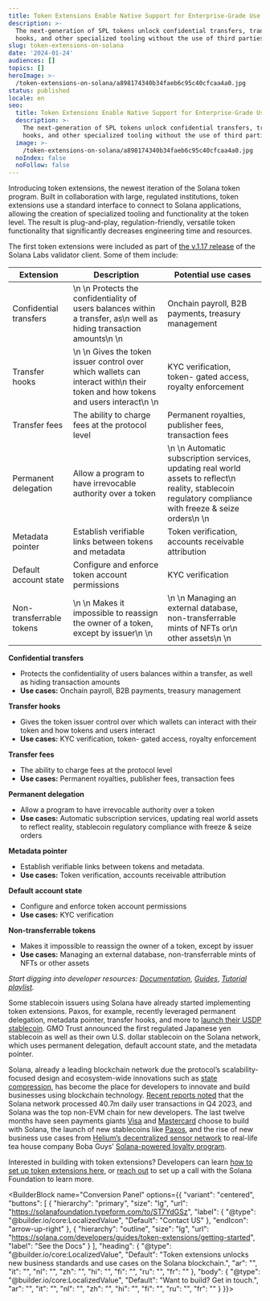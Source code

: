 ```yaml
---
title: Token Extensions Enable Native Support for Enterprise-Grade Use Cases
description: >-
  The next-generation of SPL tokens unlock confidential transfers, transfer
  hooks, and other specialized tooling without the use of third parties. 
slug: token-extensions-on-solana
date: '2024-01-24'
audiences: []
topics: []
heroImage: >-
  /token-extensions-on-solana/a898174340b34faeb6c95c40cfcaa4a0.jpg
status: published
locale: en
seo:
  title: Token Extensions Enable Native Support for Enterprise-Grade Use Cases
  description: >-
    The next-generation of SPL tokens unlock confidential transfers, transfer
    hooks, and other specialized tooling without the use of third parties. 
  image: >-
    /token-extensions-on-solana/a898174340b34faeb6c95c40cfcaa4a0.jpg
  noIndex: false
  noFollow: false
---
```


Introducing token extensions, the newest iteration of the Solana token program. Built in collaboration with large, regulated institutions, token extensions use a standard interface to connect to Solana applications, allowing the creation of specialized tooling and functionality at the token level. The result is plug-and-play, regulation-friendly, versatile token functionality that significantly decreases engineering time and resources.


<YouTube videoId="CEuKahqOYbs" />


The first token extensions were included as part of [the v.1.17 release](https://solana.com/news/solana-validators-v1-17-update) of the Solana Labs validator client. Some of them include:


| Extension                | Description                                                                                                                                                    | Potential use cases                                                                                                                                                                          |
| ------------------------ | -------------------------------------------------------------------------------------------------------------------------------------------------------------- | -------------------------------------------------------------------------------------------------------------------------------------------------------------------------------------------- |
| Confidential transfers   | \n        \n          Protects the confidentiality of users balances within a transfer, as\n          well as hiding transaction amounts\n        \n           | Onchain payroll, B2B payments, treasury management                                                                                                                                           |
| Transfer hooks           | \n        \n          Gives the token issuer control over which wallets can interact with\n          their token and how tokens and users interact\n        \n | KYC verification, token- gated access, royalty enforcement                                                                                                                                   |
| Transfer fees            | The ability to charge fees at the protocol level                                                                                                               | Permanent royalties, publisher fees, transaction fees                                                                                                                                        |
| Permanent delegation     | Allow a program to have irrevocable authority over a token                                                                                                     | \n        \n          Automatic subscription services, updating real world assets to reflect\n          reality, stablecoin regulatory compliance with freeze &amp; seize orders\n        \n |
| Metadata pointer         | Establish verifiable links between tokens and metadata                                                                                                         | Token verification, accounts receivable attribution                                                                                                                                          |
| Default account state    | Configure and enforce token account permissions                                                                                                                | KYC verification                                                                                                                                                                             |
| Non-transferrable tokens | \n        \n          Makes it impossible to reassign the owner of a token, except by issuer\n        \n                                                       | \n        \n          Managing an external database, non-transferrable mints of NFTs or\n          other assets\n        \n                                                                  |


**Confidential transfers**

-   Protects the confidentiality of users balances within a transfer, as well as hiding transaction amounts
-   **Use cases:** Onchain payroll, B2B payments, treasury management

**Transfer hooks**

-   Gives the token issuer control over which wallets can interact with their token and how tokens and users interact
-   **Use cases:** KYC verification, token- gated access, royalty enforcement

**Transfer fees**

-   The ability to charge fees at the protocol level
-   **Use cases:** Permanent royalties, publisher fees, transaction fees

**Permanent delegation**

-   Allow a program to have irrevocable authority over a token
-   **Use cases:** Automatic subscription services, updating real world assets to reflect reality, stablecoin regulatory compliance with freeze & seize orders

**Metadata pointer**

-   Establish verifiable links between tokens and metadata.
-   **Use cases:** Token verification, accounts receivable attribution

**Default account state**

-   Configure and enforce token account permissions
-   **Use cases:** KYC verification

**Non-transferrable tokens**

-   Makes it impossible to reassign the owner of a token, except by issuer
-   **Use cases:** Managing an external database, non-transferrable mints of NFTs or other assets

_Start digging into developer resources:_ [_Documentation_](https://spl.solana.com/token-2022), [_Guides_](https://solana.com/developers/guides?tags=token+extensions), [_Tutorial playlist_](https://www.youtube.com/playlist?list=PLilwLeBwGuK6imBuGLSLmzMEyj6yVHGDO)_._ 

Some stablecoin issuers using Solana have already started implementing token extensions. Paxos, for example, recently leveraged permanent delegation, metadata pointer, transfer hooks, and more to [launch their USDP stablecoin](https://paxos.com/2023/12/22/paxos-expands-to-the-solana-blockchain/). GMO Trust announced the first regulated Japanese yen stablecoin as well as their own U.S. dollar stablecoin on the Solana network, which uses permanent delegation, default account state, and the metadata pointer. 

Solana, already a leading blockchain network due the protocol’s scalability-focused design and ecosystem-wide innovations such as [state compression](https://solana.com/news/state-compression-compressed-nfts-solana), has become the place for developers to innovate and build businesses using blockchain technology. [Recent reports noted](https://solana.com/2024outlook) that the Solana network processed 40.7m daily user transactions in Q4 2023, and Solana was the top non-EVM chain for new developers. The last twelve months have seen payments giants [Visa](https://fortune.com/crypto/2023/09/05/visa-stablecoin-usdc-solana-worldpay-nuvei-merchants-payments/) and [Mastercard](https://www.theblock.co/post/228809/mastercard-crypto-credential-standards) choose to build with Solana, the launch of new stablecoins like [Paxos](https://fortune.com/crypto/2023/12/22/paxos-solana-ethereum-department-financial-services-stablecoin-circle-tether/), and the rise of new business use cases from [Helium’s decentralized sensor network](https://blog.helium.com/a-new-era-for-helium-begins-with-upgrade-to-solana-blockchain-88b742276ec1) to real-life tea house company Boba Guys’ [Solana-powered loyalty program](https://blockster.com/introducing-boba-guys-passport-a-new-loyalty-program-powered-by-hang).

Interested in building with token extensions? Developers can learn [how to set up token extensions here](https://solana.com/news/token-extensions-developer-guide), or [reach out](https://solanafoundation.typeform.com/to/ST7YdGSz) to set up a call with the Solana Foundation to learn more.

<BuilderBlock name="Conversion Panel" options={{
  "variant": "centered",
  "buttons": [
    {
      "hierarchy": "primary",
      "size": "lg",
      "url": "https://solanafoundation.typeform.com/to/ST7YdGSz",
      "label": {
        "@type": "@builder.io/core:LocalizedValue",
        "Default": "Contact US"
      },
      "endIcon": "arrow-up-right"
    },
    {
      "hierarchy": "outline",
      "size": "lg",
      "url": "https://solana.com/developers/guides/token-extensions/getting-started",
      "label": "See the Docs"
    }
  ],
  "heading": {
    "@type": "@builder.io/core:LocalizedValue",
    "Default": "Token extensions unlocks new business standards and use cases on the Solana blockchain.",
    "ar": "",
    "it": "",
    "nl": "",
    "zh": "",
    "hi": "",
    "fi": "",
    "ru": "",
    "fr": ""
  },
  "body": {
    "@type": "@builder.io/core:LocalizedValue",
    "Default": "Want to build? Get in touch.",
    "ar": "",
    "it": "",
    "nl": "",
    "zh": "",
    "hi": "",
    "fi": "",
    "ru": "",
    "fr": ""
  }
}}>

</BuilderBlock>

